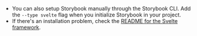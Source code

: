 - You can also setup Storybook manually through the Storybook CLI. Add the `--type svelte` flag when you initialize Storybook in your project.
- If there's an installation problem, check the [README for the Svelte framework](../../app/svelte/README.md).
